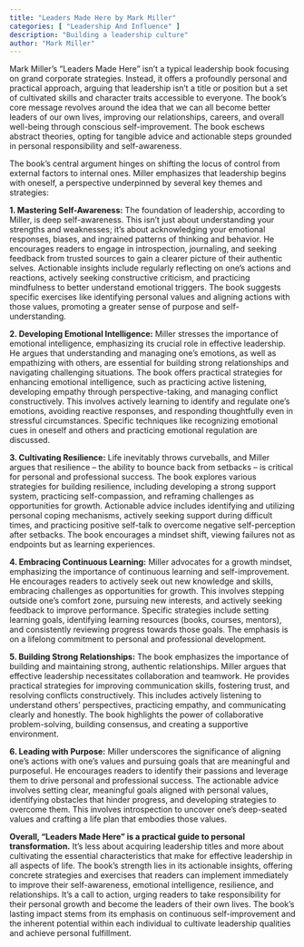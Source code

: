 ```yaml
---
title: "Leaders Made Here by Mark Miller"
categories: [ "Leadership And Influence" ]
description: "Building a leadership culture"
author: "Mark Miller"
---
```

Mark Miller's "Leaders Made Here" isn't a typical leadership book focusing on grand corporate strategies. Instead, it offers a profoundly personal and practical approach, arguing that leadership isn't a title or position but a set of cultivated skills and character traits accessible to everyone.  The book's core message revolves around the idea that we can all become better leaders of our own lives, improving our relationships, careers, and overall well-being through conscious self-improvement.  The book eschews abstract theories, opting for tangible advice and actionable steps grounded in personal responsibility and self-awareness.

The book's central argument hinges on shifting the locus of control from external factors to internal ones.  Miller emphasizes that leadership begins with oneself, a perspective underpinned by several key themes and strategies:

**1. Mastering Self-Awareness:**  The foundation of leadership, according to Miller, is deep self-awareness. This isn't just about understanding your strengths and weaknesses; it's about acknowledging your emotional responses, biases, and ingrained patterns of thinking and behavior.  He encourages readers to engage in introspection, journaling, and seeking feedback from trusted sources to gain a clearer picture of their authentic selves.  Actionable insights include regularly reflecting on one's actions and reactions, actively seeking constructive criticism, and practicing mindfulness to better understand emotional triggers.  The book suggests specific exercises like identifying personal values and aligning actions with those values, promoting a greater sense of purpose and self-understanding.

**2. Developing Emotional Intelligence:**  Miller stresses the importance of emotional intelligence, emphasizing its crucial role in effective leadership. He argues that understanding and managing one's emotions, as well as empathizing with others, are essential for building strong relationships and navigating challenging situations. The book offers practical strategies for enhancing emotional intelligence, such as practicing active listening, developing empathy through perspective-taking, and managing conflict constructively. This involves actively learning to identify and regulate one's emotions, avoiding reactive responses, and responding thoughtfully even in stressful circumstances.  Specific techniques like recognizing emotional cues in oneself and others and practicing emotional regulation are discussed.

**3. Cultivating Resilience:**  Life inevitably throws curveballs, and Miller argues that resilience – the ability to bounce back from setbacks – is critical for personal and professional success. The book explores various strategies for building resilience, including developing a strong support system, practicing self-compassion, and reframing challenges as opportunities for growth.  Actionable advice includes identifying and utilizing personal coping mechanisms, actively seeking support during difficult times, and practicing positive self-talk to overcome negative self-perception after setbacks.  The book encourages a mindset shift, viewing failures not as endpoints but as learning experiences.

**4. Embracing Continuous Learning:**  Miller advocates for a growth mindset, emphasizing the importance of continuous learning and self-improvement.  He encourages readers to actively seek out new knowledge and skills, embracing challenges as opportunities for growth. This involves stepping outside one's comfort zone, pursuing new interests, and actively seeking feedback to improve performance.  Specific strategies include setting learning goals, identifying learning resources (books, courses, mentors), and consistently reviewing progress towards those goals.  The emphasis is on a lifelong commitment to personal and professional development.

**5. Building Strong Relationships:**  The book emphasizes the importance of building and maintaining strong, authentic relationships.  Miller argues that effective leadership necessitates collaboration and teamwork.  He provides practical strategies for improving communication skills, fostering trust, and resolving conflicts constructively. This includes actively listening to understand others' perspectives, practicing empathy, and communicating clearly and honestly.  The book highlights the power of collaborative problem-solving, building consensus, and creating a supportive environment.

**6. Leading with Purpose:**  Miller underscores the significance of aligning one's actions with one's values and pursuing goals that are meaningful and purposeful.  He encourages readers to identify their passions and leverage them to drive personal and professional success.  The actionable advice involves setting clear, meaningful goals aligned with personal values, identifying obstacles that hinder progress, and developing strategies to overcome them.  This involves introspection to uncover one's deep-seated values and crafting a life plan that embodies those values.


**Overall, "Leaders Made Here" is a practical guide to personal transformation.**  It's less about acquiring leadership titles and more about cultivating the essential characteristics that make for effective leadership in all aspects of life.  The book’s strength lies in its actionable insights, offering concrete strategies and exercises that readers can implement immediately to improve their self-awareness, emotional intelligence, resilience, and relationships.  It’s a call to action, urging readers to take responsibility for their personal growth and become the leaders of their own lives.  The book’s lasting impact stems from its emphasis on continuous self-improvement and the inherent potential within each individual to cultivate leadership qualities and achieve personal fulfillment.

